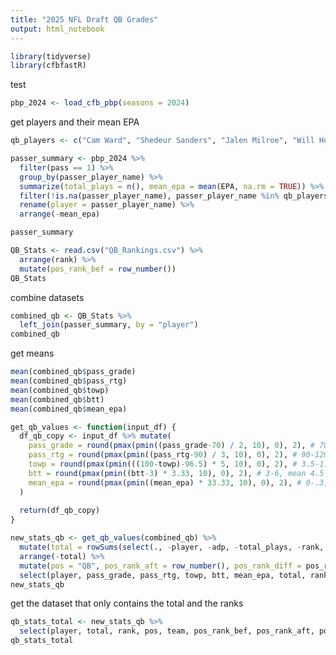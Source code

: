 ```yaml
---
title: "2025 NFL Draft QB Grades"
output: html_notebook
---
```


```r
library(tidyverse)
library(cfbfastR)
```

test
```r
pbp_2024 <- load_cfb_pbp(seasons = 2024)
```


get players and their mean EPA
```r
qb_players <- c("Cam Ward", "Shedeur Sanders", "Jalen Milroe", "Will Howard", "Riley Leonard", "Jaxson Dart", "Dillon Gabriel", "Quinn Ewers", "Kyle McCord", "Tyler Shough", "Kurtis Rourke", "Brady Cook", "Max Brosmer", "Graham Mertz", "Seth Henigan", "Will Rogers", "Donovan Smith", "KJ Jefferson", "DJ Uiagalelei")

passer_summary <- pbp_2024 %>%
  filter(pass == 1) %>%
  group_by(passer_player_name) %>%
  summarize(total_plays = n(), mean_epa = mean(EPA, na.rm = TRUE)) %>%
  filter(!is.na(passer_player_name), passer_player_name %in% qb_players) %>%
  rename(player = passer_player_name) %>%
  arrange(-mean_epa)

passer_summary
```



```r
QB_Stats <- read.csv("QB_Rankings.csv") %>%
  arrange(rank) %>%
  mutate(pos_rank_bef = row_number())
QB_Stats
```

combine datasets
```r
combined_qb <- QB_Stats %>%
  left_join(passer_summary, by = "player")
combined_qb
```


get means
```r
mean(combined_qb$pass_grade)
mean(combined_qb$pass_rtg)
mean(combined_qb$towp)
mean(combined_qb$btt)
mean(combined_qb$mean_epa)
```


```r
get_qb_values <- function(input_df) {
  df_qb_copy <- input_df %>% mutate(
    pass_grade = round(pmax(pmin((pass_grade-70) / 2, 10), 0), 2), # 70-90, mean 80
    pass_rtg = round(pmax(pmin((pass_rtg-90) / 3, 10), 0), 2), # 90-120, mean 105
    towp = round(pmax(pmin(((100-towp)-96.5) * 5, 10), 0), 2), # 3.5-1.5, mean 2.5
    btt = round(pmax(pmin((btt-3) * 3.33, 10), 0), 2), # 3-6, mean 4.5
    mean_epa = round(pmax(pmin((mean_epa) * 33.33, 10), 0), 2), # 0-.3, mean .15
  )
  
  return(df_qb_copy)
}
```


```r
new_stats_qb <- get_qb_values(combined_qb) %>% 
  mutate(total = rowSums(select(., -player, -adp, -total_plays, -rank, -pos_rank_bef, -team))) %>% 
  arrange(-total) %>%
  mutate(pos = "QB", pos_rank_aft = row_number(), pos_rank_diff = pos_rank_bef-pos_rank_aft) %>%
  select(player, pass_grade, pass_rtg, towp, btt, mean_epa, total, rank, pos, team, pos_rank_bef, pos_rank_aft, pos_rank_diff)
new_stats_qb
```

get the dataset that only contains the total and the ranks
```r
qb_stats_total <- new_stats_qb %>%
  select(player, total, rank, pos, team, pos_rank_bef, pos_rank_aft, pos_rank_diff)
qb_stats_total
```